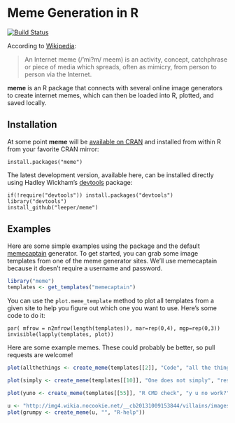 # Meme Generation in R

[![Build Status](https://travis-ci.org/leeper/meme.png?branch=master)](https://travis-ci.org/leeper/meme)

According to [Wikipedia](http://en.wikipedia.org/wiki/Internet_meme):

>An Internet meme (/'mi?m/ meem) is an activity, concept, catchphrase or piece of media which spreads, often as mimicry, from person to person via the Internet.

**meme** is an R package that connects with several online image generators to create internet memes, which can then be loaded into R, plotted, and saved locally.

## Installation ##

At some point **meme** will be [available on CRAN](http://cran.r-project.org/web/packages/meme/index.html) and installed from within R from your favorite CRAN mirror:

```
install.packages("meme")
```

The latest development version, available here, can be installed directly using Hadley Wickham's [devtools](http://cran.r-project.org/web/packages/devtools/index.html) package:

```
if(!require("devtools")) install.packages("devtools")
library("devtools")
install_github("leeper/meme")
```

## Examples ##

Here are some simple examples using the package and the default [memecaptain](http://memecaptain.com/) generator. To get started, you can grab some image templates from one of the meme generator sites. We'll use memecaptain because it doesn't require a username and password.

```r
library("meme")
templates <- get_templates("memecaptain")
```

You can use the `plot.meme_template` method to plot all templates from a given site to help you figure out which one you want to use. Here's some code to do it:

```
par( mfrow = n2mfrow(length(templates)), mar=rep(0,4), mgp=rep(0,3))
invisible(lapply(templates, plot))
```

Here are some example memes. These could probably be better, so pull requests are welcome!

```r
plot(allthethings <- create_meme(templates[[2]], "Code", "all the things!"))
```

```r
plot(simply <- create_meme(templates[[10]], "One does not simply", "reshape data from wide to long"))
```

```r
plot(yuno <- create_meme(templates[[55]], "R CMD check", "y u no work?"))
```

```r
u <- "http://img4.wikia.nocookie.net/__cb20131009153844/villains/images/f/f6/Grumpy_Cat.jpg"
plot(grumpy <- create_meme(u, "", "R-help"))
```

